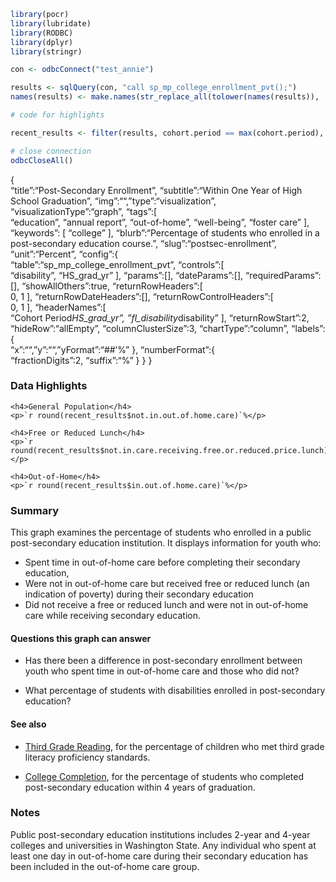 ```r
library(pocr)
library(lubridate)
library(RODBC)
library(dplyr)
library(stringr)

con <- odbcConnect("test_annie")

results <- sqlQuery(con, "call sp_mp_college_enrollment_pvt();")
names(results) <- make.names(str_replace_all(tolower(names(results)), '\\(|\\)|:', ''))

# code for highlights

recent_results <- filter(results, cohort.period == max(cohort.period), fl_disability == 0)

# close connection
odbcCloseAll()

```
{  
   "title":"Post-Secondary Enrollment",
   "subtitle":"Within One Year of High School Graduation",
   "img":"",
   "type":"visualization",
   "visualizationType":"graph",
   "tags":[  
      "education",
      "annual report",
      "out-of-home",
      "well-being",
      "foster care"
   ],
   "keywords": [
      "college"
   ],
   "blurb":"Percentage of students who enrolled in a post-secondary education course.",
   "slug":"postsec-enrollment",
   "unit":"Percent",
   "config":{  
      "table":"sp_mp_college_enrollment_pvt",
      "controls":[  
         "disability",
         "HS_grad_yr"
      ],
      "params":[],
      "dateParams":[],
      "requiredParams":[],
      "showAllOthers":true,
      "returnRowHeaders":[  
         0,
         1
      ],
      "returnRowDateHeaders":[],
      "returnRowControlHeaders":[  
         0,
         1
      ],
      "headerNames":[  
         "Cohort Period*HS_grad_yr",
         "fl_disability*disability"
      ],
      "returnRowStart":2,
      "hideRow":"allEmpty",
      "columnClusterSize":3,
      "chartType":"column",
      "labels":{  
         "x":"",
         "y":"",
         "yFormat":"##'%"
      },
      "numberFormat":{  
         "fractionDigits":2,
         "suffix":"%"
      }
   }
}

### Data Highlights

<div class="stat">
    <h4>General Population</h4>
    <p>`r round(recent_results$not.in.out.of.home.care)`%</p>
</div>

<div class="stat">
    <h4>Free or Reduced Lunch</h4>
    <p>`r round(recent_results$not.in.care.receiving.free.or.reduced.price.lunch)`%</p>
</div>

<div class="stat">
    <h4>Out-of-Home</h4>
    <p>`r round(recent_results$in.out.of.home.care)`%</p>
</div>

### Summary

This graph examines the percentage of students who enrolled in a public post-secondary education institution. It  displays information for youth who:

- Spent time in out-of-home care before completing their secondary education,
- Were not in out-of-home care but received free or reduced lunch (an indication of poverty) during their secondary education
- Did not receive a free or reduced lunch and were not in out-of-home care while receiving secondary education.  

#### Questions this graph can answer

- Has there been a difference in post-secondary enrollment between youth who spent time in out-of-home care and those who did not?

- What percentage of students with disabilities enrolled in post-secondary education?

#### See also

- [Third Grade Reading](https://portal.cssat.org/visualizations/literacy), for the percentage of children who met third grade literacy proficiency standards.

- [College Completion](https://portal.cssat.org/visualizations/postsec-completion), for the percentage of students who completed post-secondary education within 4 years of graduation.

### Notes

Public post-secondary education institutions includes 2-year and 4-year colleges and universities in Washington State. Any individual who spent at least one day in out-of-home care during their secondary education has been included in the out-of-home care group.

